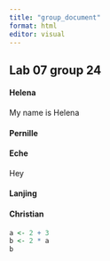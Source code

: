 ```yaml
---
title: "group_document"
format: html
editor: visual
---
```


## Lab 07 group 24

#### Helena

My name is Helena

#### Pernille

#### Eche

Hey

#### Lanjing

#### Christian

```r
a <- 2 + 3
b <- 2 * a
b
```

